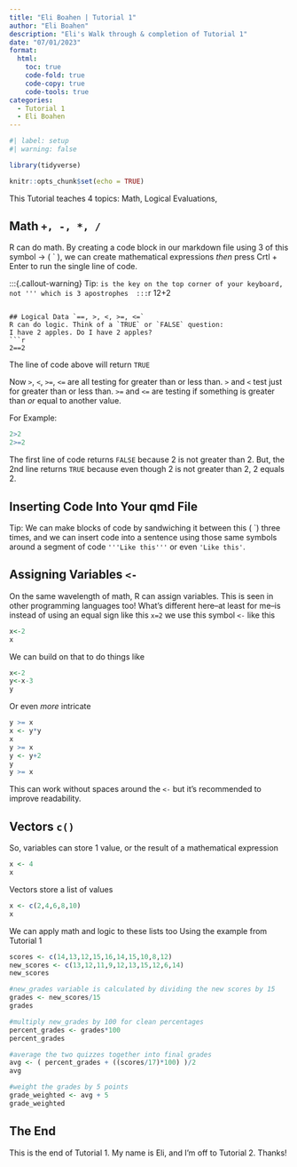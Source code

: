 ```yaml
---
title: "Eli Boahen | Tutorial 1"
author: "Eli Boahen"
description: "Eli's Walk through & completion of Tutorial 1"
date: "07/01/2023"
format:
  html:
    toc: true
    code-fold: true
    code-copy: true
    code-tools: true
categories:
  - Tutorial 1
  - Eli Boahen
---
```


```r
#| label: setup
#| warning: false

library(tidyverse)

knitr::opts_chunk$set(echo = TRUE)
```

This Tutorial teaches 4 topics: Math, Logical Evaluations, 

## Math ``` +, -, *, / ```
R can do math. By creating a code block in our markdown file using 3 of this symbol ->  ( ` ), we can create mathematical expressions *then* press Crtl + Enter to run the single line of code.

:::{.callout-warning}
Tip: ``` is the key on the top corner of your keyboard, not ''' which is 3 apostrophes 
:::
```r
12+2
```

## Logical Data `==, >, <, >=, <=`
R can do logic. Think of a `TRUE` or `FALSE` question:
I have 2 apples. Do I have 2 apples?
```r
2==2
```
The line of code above will return `TRUE`

Now `>`, `<`, `>=`, `<=` are all testing for greater than or less than. `>` and `<` test just for greater than or less than. `>=` and `<=` are testing if something is greater than *or* equal to another value.

For Example:
```r
2>2
2>=2
```
The first line of code returns `FALSE` because 2 is not greater than 2. But, the 2nd line returns `TRUE` because even though 2 is not greater than 2, 2 equals 2.

:::{.callout-tip}
## Inserting Code Into Your qmd File
Tip: We can make blocks of code by sandwiching it between this ( `` `) three times, and we can insert code into a sentence using those same symbols around a segment of code `'''Like this'''` or even `'Like this'`.
:::

## Assigning Variables `<-`
On the same wavelength of math, R can assign variables. This is seen in other programming languages too! What's different here--at least for me--is instead of using an equal sign like this `x=2` we use this symbol `<-` like this
```r
x<-2
x
```

We can build on that to do things like
```r
x<-2
y<-x-3
y
```
Or even *more* intricate
```r
y >= x
x <- y*y
x
y >= x
y <- y+2
y
y >= x
```

:::{.callout-tip}
This can work without spaces around the `<-` but it's recommended to improve readability.
:::

## Vectors `c()`
So, variables can store 1 value, or the result of a mathematical expression
```r
x <- 4
x
```
Vectors store a list of values
```r
x <- c(2,4,6,8,10)
x
```

We can apply math and logic to these lists too
Using the example from Tutorial 1
```r
scores <- c(14,13,12,15,16,14,15,10,8,12)
new_scores <- c(13,12,11,9,12,13,15,12,6,14)
new_scores

#new_grades variable is calculated by dividing the new scores by 15
grades <- new_scores/15
grades

#multiply new_grades by 100 for clean percentages
percent_grades <- grades*100
percent_grades

#average the two quizzes together into final grades
avg <- ( percent_grades + ((scores/17)*100) )/2
avg

#weight the grades by 5 points
grade_weighted <- avg + 5
grade_weighted
```


## The End
This is the end of Tutorial 1. My name is Eli, and I'm off to Tutorial 2. Thanks!